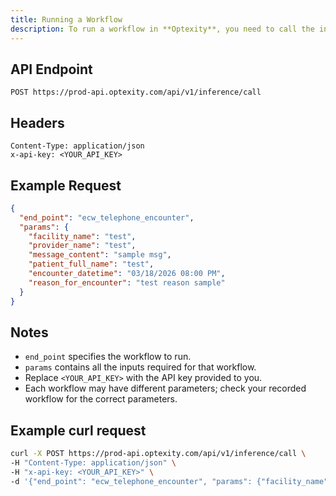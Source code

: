 ```yaml
---
title: Running a Workflow
description: To run a workflow in **Optexity**, you need to call the inference API with the correct endpoint, parameters, and your API key.
---
```



## API Endpoint

```http
POST https://prod-api.optexity.com/api/v1/inference/call
```

## Headers
```
Content-Type: application/json
x-api-key: <YOUR_API_KEY>
```

## Example Request

```json
{
  "end_point": "ecw_telephone_encounter",
  "params": {
    "facility_name": "test",
    "provider_name": "test",
    "message_content": "sample msg",
    "patient_full_name": "test",
    "encounter_datetime": "03/18/2026 08:00 PM",
    "reason_for_encounter": "test reason sample"
  }
}
```

## Notes

- `end_point` specifies the workflow to run.
- `params` contains all the inputs required for that workflow.
- Replace `<YOUR_API_KEY>` with the API key provided to you.
- Each workflow may have different parameters; check your recorded workflow for the correct parameters.

## Example curl request

```bash
curl -X POST https://prod-api.optexity.com/api/v1/inference/call \
-H "Content-Type: application/json" \
-H "x-api-key: <YOUR_API_KEY>" \
-d '{"end_point": "ecw_telephone_encounter", "params": {"facility_name": "test", "provider_name": "test", "message_content": "sample msg", "patient_full_name": "test", "encounter_datetime": "03/18/2026 08:00 PM", "reason_for_encounter": "test reason sample"}}'
```